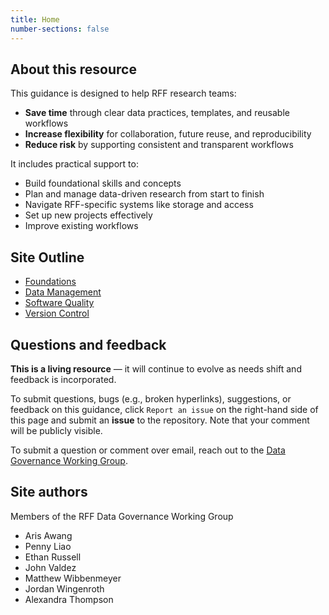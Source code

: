 ```yaml
---
title: Home
number-sections: false
---
```


## About this resource

This guidance is designed to help RFF research teams:

* **Save time** through clear data practices, templates, and reusable workflows
* **Increase flexibility** for collaboration, future reuse, and reproducibility
* **Reduce risk** by supporting consistent and transparent workflows

It includes practical support to:

* Build foundational skills and concepts
* Plan and manage data-driven research from start to finish
* Navigate RFF-specific systems like storage and access
* Set up new projects effectively
* Improve existing workflows

## Site Outline
* [Foundations](./docs/foundations/index.qmd)
* [Data Management](./docs/data-management/index.qmd)
* [Software Quality](./docs/software/index.qmd)
* [Version Control](./docs/version-control/index.qmd)

## Questions and feedback

**This is a living resource** — it will continue to evolve as needs shift and feedback is incorporated.

To submit questions, bugs (e.g., broken hyperlinks), suggestions, or feedback on this guidance, click `Report an issue` on the right-hand side of this page and submit an __issue__ to the repository. Note that your comment will be publicly visible. 

To submit a question or comment over email, reach out to the [Data Governance Working Group](mailto:dgwg@rff.org).

## Site authors

Members of the RFF Data Governance Working Group

* Aris Awang
* Penny Liao
* Ethan Russell
* John Valdez
* Matthew Wibbenmeyer
* Jordan Wingenroth
* Alexandra Thompson